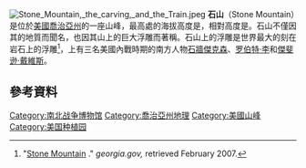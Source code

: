 {{noteTA
|G1=美国州份
}}
[[File:Stone_Mountain,_the_carving,_and_the_Train.jpeg|thumb]]
'''石山'''（Stone Mountain）是位於[[美國|美國]][[喬治亞州|喬治亞州]]的一座山峰，最高處的海拔高度是{{convert|1686|ft}}，相對高度是{{convert|825|ft}}。石山不僅因其的地質而聞名，也因其山上的巨大浮雕而著稱。石山上的浮雕是世界最大的刻在岩石上的浮雕<ref name=GeorgiaGov>"[http://www.georgia.gov/00/photo_article/0,2091,4802_16275282_27560837_13713914,00.html Stone Mountain] {{webarchive|url=https://web.archive.org/web/20080422013135/http://www.georgia.gov/00/photo_article/0%2C2091%2C4802_16275282_27560837_13713914%2C00.html |date=2008-04-22 }}." ''georgia.gov,'' retrieved February 2007.</ref>，上有三名美國內戰時期的南方人物[[石牆傑克森|石牆傑克森]]、[[罗伯特·李|罗伯特·李]]和[[傑斐逊·戴維斯|傑斐逊·戴維斯]]。

==參考資料==
{{Reflist}}

{{Commons category|Stone Mountain Park, Georgia}}
[[Category:南北战争博物馆|Category:南北战争博物馆]]
[[Category:喬治亞州地理|Category:喬治亞州地理]]
[[Category:美國山峰|Category:美國山峰]]
[[Category:美国种植园|Category:美国种植园]]